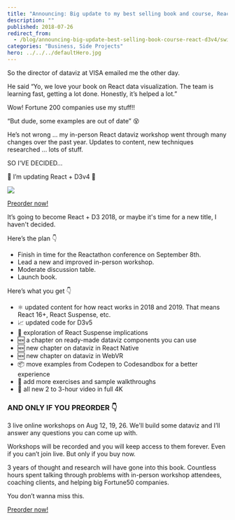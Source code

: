 ```yaml
---
title: "Announcing: Big update to my best selling book and course, React + D3v4"
description: ""
published: 2018-07-26
redirect_from:
  - /blog/announcing-big-update-best-selling-book-course-react-d3v4/swizec/8527
categories: "Business, Side Projects"
hero: ../../../defaultHero.jpg
---
```


So the director of dataviz at VISA emailed me the other day.

He said “Yo, we love your book on React data visualization. The team is learning fast, getting a lot done. Honestly, it’s helped a lot.”

Wow! Fortune 200 companies use my stuff!!

“But dude, some examples are out of date” 😵

He’s not wrong ... my in-person React dataviz workshop went through many changes over the past year. Updates to content, new techniques researched ... lots of stuff.

SO I'VE DECIDED…

🎉 I’m updating React + D3v4 🎉

![](https://swizec.com/blog/wp-content/uploads/2018/07/DiraLuPWAAERMng-768x1024.jpg)

<!--[if mso]>
  <v:roundrect xmlns:v="urn:schemas-microsoft-com:vml" xmlns:w="urn:schemas-microsoft-com:office:word" href="https://gumroad.com/l/pMtnZ" style="height:40px;v-text-anchor:middle;width:200px;" arcsize="10%" strokecolor="#1e3650" fillcolor="#ffa824">
    <w:anchorlock/>
    <center style="color:#ffffff;font-family:sans-serif;font-size:13px;font-weight:bold;">Preorder now!</center>
  </v:roundrect>
<![endif]-->

[Preorder now!](https://gumroad.com/l/pMtnZ)

It’s going to become React + D3 2018, or maybe it's time for a new title, I haven't decided.

Here’s the plan 👇

- Finish in time for the Reactathon conference on September 8th.
- Lead a new and improved in-person workshop.
- Moderate discussion table.
- Launch book.

Here’s what you get 👇

- ⚛️ updated content for how react works in 2018 and 2019. That means React 16+, React Suspense, etc.
- 📈 updated code for D3v5
- 🚟 exploration of React Suspense implications
- 🆕 a chapter on ready-made dataviz components you can use
- 🆕 new chapter on dataviz in React Native
- 🆕 new chapter on dataviz in WebVR
- 📦 move examples from Codepen to Codesandbox for a better experience
- 🏃 add more exercises and sample walkthroughs
- 🎥 all new 2 to 3-hour video in full 4K

### AND ONLY IF YOU PREORDER 👇

3 live online workshops on Aug 12, 19, 26. We'll build some dataviz and I’ll answer any questions you can come up with.

Workshops will be recorded and you will keep access to them forever. Even if you can’t join live. But only if you buy now.

3 years of thought and research will have gone into this book. Countless hours spent talking through problems with in-person workshop attendees, coaching clients, and helping big Fortune50 companies.

You don’t wanna miss this.

<!--[if mso]>
  <v:roundrect xmlns:v="urn:schemas-microsoft-com:vml" xmlns:w="urn:schemas-microsoft-com:office:word" href="https://gumroad.com/l/pMtnZ" style="height:40px;v-text-anchor:middle;width:200px;" arcsize="10%" strokecolor="#1e3650" fillcolor="#ffa824">
    <w:anchorlock/>
    <center style="color:#ffffff;font-family:sans-serif;font-size:13px;font-weight:bold;">Preorder now!</center>
  </v:roundrect>
<![endif]-->

[Preorder now!](https://gumroad.com/l/pMtnZ)
